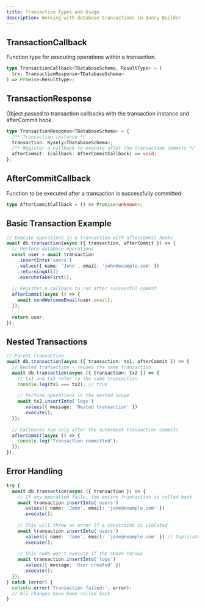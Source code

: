 ```yaml
---
title: Transaction Types and Usage
description: Working with database transactions in Query Builder
---
```

## TransactionCallback

Function type for executing operations within a transaction.

```typescript
type TransactionCallback<TDatabaseSchema, ResultType> = (
  trx: TransactionResponse<TDatabaseSchema>
) => Promise<ResultType>;
```

## TransactionResponse

Object passed to transaction callbacks with the transaction instance and afterCommit hook.

```typescript
type TransactionResponse<TDatabaseSchema> = {
  /** Transaction instance */
  transaction: Kysely<TDatabaseSchema>;
  /** Register a callback to execute after the transaction commits */
  afterCommit: (callback: AfterCommitCallback) => void;
};
```

## AfterCommitCallback

Function to be executed after a transaction is successfully committed.

```typescript
type AfterCommitCallback = () => Promise<unknown>;
```

## Basic Transaction Example

```typescript
// Execute operations in a transaction with afterCommit hooks
await db.transaction(async ({ transaction, afterCommit }) => {
  // Perform database operations
  const user = await transaction
    .insertInto('users')
    .values({ name: 'John', email: 'john@example.com' })
    .returningAll()
    .executeTakeFirst();
  
  // Register a callback to run after successful commit
  afterCommit(async () => {
    await sendWelcomeEmail(user.email);
  });
  
  return user;
});
```

## Nested Transactions

```typescript
// Parent transaction
await db.transaction(async ({ transaction: tx1, afterCommit }) => {
  // Nested transaction - reuses the same transaction
  await db.transaction(async ({ transaction: tx2 }) => {
    // tx1 and tx2 refer to the same transaction
    console.log(tx1 === tx2); // true
    
    // Perform operations in the nested scope
    await tx2.insertInto('logs')
      .values({ message: 'Nested transaction' })
      .execute();
  });
  
  // Callbacks run only after the outermost transaction commits
  afterCommit(async () => {
    console.log('Transaction committed');
  });
});
```

## Error Handling

```typescript
try {
  await db.transaction(async ({ transaction }) => {
    // If any operation fails, the entire transaction is rolled back
    await transaction.insertInto('users')
      .values({ name: 'Jane', email: 'jane@example.com' })
      .execute();
      
    // This will throw an error if a constraint is violated
    await transaction.insertInto('users')
      .values({ name: 'Jane', email: 'jane@example.com' }) // Duplicate email
      .execute();
      
    // This code won't execute if the above throws
    await transaction.insertInto('logs')
      .values({ message: 'User created' })
      .execute();
  });
} catch (error) {
  console.error('Transaction failed:', error);
  // All changes have been rolled back
}
```